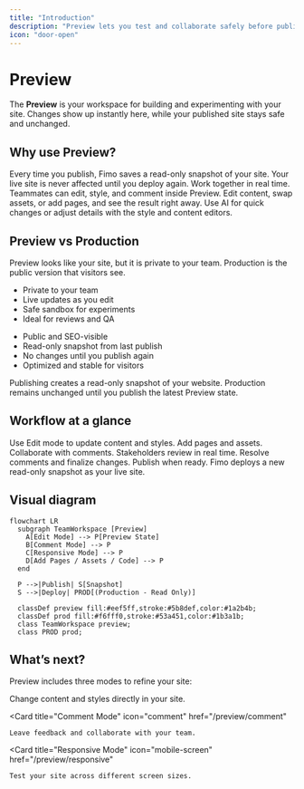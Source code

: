 ```yaml
---
title: "Introduction"
description: "Preview lets you test and collaborate safely before publishing."
icon: "door-open"
---
```


# Preview

The **Preview** is your workspace for building and experimenting with your site.
Changes show up instantly here, while your published site stays safe and unchanged.

## Why use Preview?

<Columns cols={2}>
  <Card title="Safe by design" icon="shield">
    Every time you publish, Fimo saves a read-only snapshot of your site.
    Your live site is never affected until you deploy again.
  </Card>

  <Card title="Live collaboration" icon="users">
    Work together in real time. Teammates can edit, style, and comment inside Preview.
  </Card>

  <Card title="Instant updates" icon="bolt">
    Edit content, swap assets, or add pages, and see the result right away.
  </Card>

  <Card title="Flexible editing" icon="palette">
    Use AI for quick changes or adjust details with the style and content editors.
  </Card>
</Columns>

## Preview vs Production

<Tip>
Preview looks like your site, but it is private to your team. Production is the public version that visitors see.
</Tip>

<Columns cols={2}>
  <Card title="Preview" icon="eye">
    <ul>
      <li>Private to your team</li>
      <li>Live updates as you edit</li>
      <li>Safe sandbox for experiments</li>
      <li>Ideal for reviews and QA</li>
    </ul>
  </Card>

  <Card title="Production" icon="globe">
    <ul>
      <li>Public and SEO-visible</li>
      <li>Read-only snapshot from last publish</li>
      <li>No changes until you publish again</li>
      <li>Optimized and stable for visitors</li>
    </ul>
  </Card>
</Columns>

<Note>
Publishing creates a read-only snapshot of your website. Production remains unchanged until you publish the latest Preview state.
</Note>

## Workflow at a glance

<Steps>
  <Step title="Make changes in Preview">
    Use Edit mode to update content and styles. Add pages and assets. Collaborate with comments.
  </Step>
  <Step title="Review together">
    Stakeholders review in real time. Resolve comments and finalize changes.
  </Step>
  <Step title="Publish to Production">
    Publish when ready. Fimo deploys a new read-only snapshot as your live site.
  </Step>
</Steps>

## Visual diagram

```mermaid
flowchart LR
  subgraph TeamWorkspace [Preview]
    A[Edit Mode] --> P[Preview State]
    B[Comment Mode] --> P
    C[Responsive Mode] --> P
    D[Add Pages / Assets / Code] --> P
  end

  P -->|Publish| S[Snapshot]
  S -->|Deploy| PROD[(Production - Read Only)]

  classDef preview fill:#eef5ff,stroke:#5b8def,color:#1a2b4b;
  classDef prod fill:#f6fff0,stroke:#53a451,color:#1b3a1b;
  class TeamWorkspace preview;
  class PROD prod;
```

## What’s next?

Preview includes three modes to refine your site:

<Columns cols={3}>
  <Card
    title="Edit Mode"
    icon="pen-to-square"
    href="/preview/edit"
  >
    Change content and styles directly in your site.
  </Card>

  <Card
    title="Comment Mode"
    icon="comment"
    href="/preview/comment"
  >
    Leave feedback and collaborate with your team.
  </Card>

  <Card
    title="Responsive Mode"
    icon="mobile-screen"
    href="/preview/responsive"
  >
    Test your site across different screen sizes.
  </Card>
</Columns>
